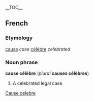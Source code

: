{{wikipedia}}
__TOC__
== French ==
=== Etymology ===
[[cause]] ''case'' [[célèbre]] ''celebrated''

=== Noun phrase ===
'''cause célèbre''' (''plural'' '''causes célèbres''')

# A celebrated legal case

[[Category:English words spelled with diacritics or ligatures|Cause celebre]]